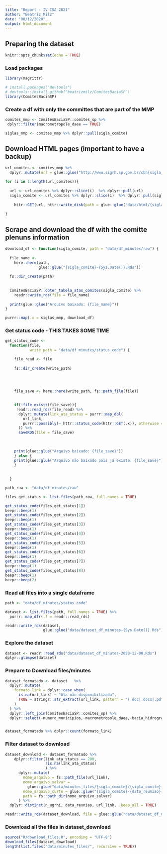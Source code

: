 ```yaml
---
title: "Report - IV ISA 2021"
author: "Beatriz Milz"
date: "08/12/2020"
output: html_document
---
```

## Preparing the dataset
```r
knitr::opts_chunk$set(echo = TRUE)
```

###  Load packages

```r
library(magrittr)
```

```r
# install.packages("devtools")
# devtools::install_github("beatrizmilz/ComitesBaciaSP")
library(ComitesBaciaSP)
```

### Create a df with only the committes that are part of the MMP

```r
comites_mmp <- ComitesBaciaSP::comites_sp %>% 
 dplyr::filter(macrometropole_daee == TRUE) 

siglas_mmp <- comites_mmp %>% dplyr::pull(sigla_comite)
```

## Download HTML pages (important to have a backup)
```r
url_comites <- comites_mmp %>% 
  dplyr::mutate(url = glue::glue("http://www.sigrh.sp.gov.br/cbh{sigla_comite}/atas"))

for (i in 1:length(url_comites)){
  
  url <- url_comites %>% dplyr::slice(i)  %>% dplyr::pull(url) 
  sigla_comite <- url_comites %>% dplyr::slice(i)  %>% dplyr::pull(sigla_comite) 
  
    httr::GET(url, httr::write_disk(path = glue::glue("data/html/{sigla_comite}-{Sys.Date()}.html")))
  
}

```



## Scrape and download the df with the comitte plenuns information

```r
download_df <- function(sigla_comite, path = "data/df_minutes/raw") {
  
  file_name <-
    here::here(path,
               glue::glue("{sigla_comite}-{Sys.Date()}.Rds"))
  
  fs::dir_create(path)
  
  
  ComitesBaciaSP::obter_tabela_atas_comites(sigla_comite) %>%
    readr::write_rds(file = file_name)
  
  print(glue::glue("Arquivo baixado: {file_name}"))
}

purrr::map(.x = siglas_mmp, download_df)

```

### Get status code - THIS TAKES SOME TIME

```r
get_status_code <-
  function(file,
           write_path = "data/df_minutes/status_code") {

    file_read <- file
    
    fs::dir_create(write_path)
    
    

    
    file_save <- here::here(write_path, fs::path_file(file))
    

    if(!file.exists(file_save)){
     readr::read_rds(file_read) %>%
      dplyr::mutate(link_ata_status = purrr::map_dbl(
        url_link,
        purrr::possibly(~ httr::status_code(httr::GET(.x)), otherwise = NA)
      )) %>%
      saveRDS(file = file_save)
 
    
    
    print(glue::glue("Arquivo baixado: {file_save}")) 
    } else {
    print(glue::glue("Arquivo não baixado pois já existe: {file_save}"))   
    }
    
    
  }


```



```r
path_raw <- "data/df_minutes/raw"

files_get_status <- list.files(path_raw, full.names = TRUE)

get_status_code(files_get_status[1])
beepr::beep(1)
get_status_code(files_get_status[2])
beepr::beep(1)
get_status_code(files_get_status[3])
beepr::beep(1)
get_status_code(files_get_status[4])
beepr::beep(1)
get_status_code(files_get_status[5])
beepr::beep(1)
get_status_code(files_get_status[6])
beepr::beep(1)
get_status_code(files_get_status[7])
beepr::beep(1)
get_status_code(files_get_status[8])
beepr::beep(1)
beepr::beep(2)

```



### Read all files into a single dataframe

```r
path <- "data/df_minutes/status_code"

dataset <- list.files(path, full.names = TRUE) %>%
  purrr::map_dfr(.f = readr::read_rds)

readr::write_rds(dataset,
                 glue::glue("data/dataset_df_minutes-{Sys.Date()}.Rds"))
```

### Explore the dataset

```r
dataset <- readr::read_rds("data/dataset_df_minutes-2020-12-08.Rds")
dplyr::glimpse(dataset)
```

### Prepare to Download files/minutes


```r
dataset_formatado <- dataset   %>%
  dplyr::mutate(
    formato_link = dplyr::case_when(
      is.na(url_link) ~ "Ata não disponibilizada",
      TRUE ~ stringr::str_extract(url_link, pattern = "(.doc|.docx|.pdf|.html|.htm|.jpg|.pd)$|drive.google")
    )
  ) %>%
  dplyr::left_join(ComitesBaciaSP::comites_sp) %>%
  dplyr::select(-numero_municipios,-macrometropole_daee,-bacia_hidrografica)


dataset_formatado %>% dplyr::count(formato_link)

```

### Filter dataset to download
```r
dataset_download <- dataset_formatado %>%
    dplyr::filter(link_ata_status == 200,
                  !is.na(link_ata_status)
                  ) %>%
      dplyr::mutate(
        nome_arquivo = fs::path_file(url_link),
        nome_arquivo_salvar =
          glue::glue("data/minutes_files/{sigla_comite}/{sigla_comite}-{data_reuniao}-{numero_link}-{nome_arquivo}"),
        nome_arquivo_curto = glue::glue("{sigla_comite}-{data_reuniao}-{numero_link}-{nome_arquivo}"),
        path = fs::path_dir(nome_arquivo_salvar)
      ) %>% 
  dplyr::distinct(n_ugrhi, data_reuniao, url_link, .keep_all = TRUE)

readr::write_rds(dataset_download, file = glue::glue("data/dataset_df_minutes_download_{Sys.Date()}.Rds"))
```



### Download all the files in dataset_download

```r
source("R/download_files.R", encoding = "UTF-8")
download_files(dataset_download)
length(list.files("data/minutes_files/", recursive = TRUE))
```
